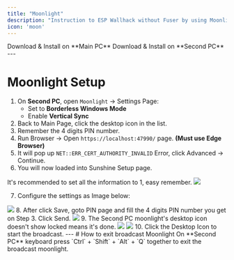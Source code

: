 ```yaml
---
title: "Moonlight"
description: "Instruction to ESP Wallhack without Fuser by using Moonlight"
icon: 'moon'
---
```

<CardGroup cols={2}>
  <Card title="Sunshine [Main PC]" icon="microsoft">
    Download & Install on **Main PC**
  </Card>
  <Card title="Moonlight [Second PC]" icon="microsoft">
    Download & Install on **Second PC**
  </Card>
</CardGroup>
---

# Moonlight Setup
1. On **Second PC**, open `Moonlight` -> Settings Page:
    - Set to **Borderless Windows Mode**
    - Enable **Vertical Sync**
2. Back to Main Page, click the desktop icon in the list.
3. Remember the 4 digits PIN number.
4. Run Browser -> Open `https://localhost:47990/` page. **(Must use Edge Browser)**
5. It will pop up `NET::ERR_CERT_AUTHORITY_INVALID` Error, click Advanced -> Continue.
6. You will now loaded into Sunshine Setup page.
<Tip>
    It's recommended to set all the information to 1, easy remember.
</Tip>
<Frame>
      <img src="/en/images/moonlight0.png" />
    </Frame>

7. Configure the settings as Image below:
<Frame>
      <img src="/en/images/moonlight1.png" />
    </Frame>
8. After click Save, goto PIN page and fill the 4 digits PIN number you get on Step 3. Click Send.
<Frame>
      <img src="/en/images/moonlight2.png" />
    </Frame>
9. The Second PC moonlight's desktop icon doesn't show locked means it's done.
<Tabs>
  <Tab title="Unlocked (Done)">
    <Frame>
      <img src="/en/images/moonlight3.png" />
    </Frame>
  </Tab>
  <Tab title="Locked (Incomplete)">
    <Frame>
      <img src="/en/images/moonlight4.png" />
    </Frame>
  </Tab>
</Tabs>
10. Click the Desktop Icon to start the broadcast.
---
# How to exit broadcast Moonlight
<Check>
    On **Second PC** keyboard press `Ctrl` + `Shift` + `Alt` + `Q` together to exit the broadcast moonlight. 
</Check>